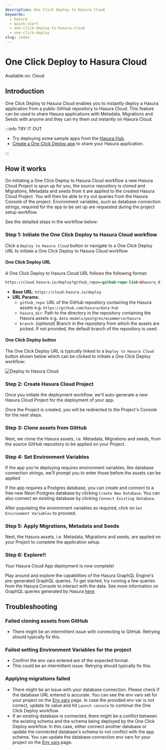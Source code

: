 ```yaml
---
description: One Click Deploy to Hasura Cloud
keywords:
  - hasura
  - quick-start
  - one-click-deploy-to-hasura-cloud
  - one-click-deploy
slug: index
---
```



# One Click Deploy to Hasura Cloud

<div className="badge badge--primary heading-badge">Available on: Cloud</div>

## Introduction

One Click Deploy to Hasura Cloud enables you to instantly deploy a Hasura application from a public GitHub repository to
Hasura Cloud. This feature can be used to share Hasura applications with Metadata, Migrations and Seeds with anyone and
they can try them out instantly on Hasura Cloud.

:::info TRY IT OUT

- Try deploying some sample apps from the [Hasura Hub](https://hasura.io/hub/).
- [Create a One Click Deploy app](./create-one-click-to-deploy-apps.mdx) to share your Hasura application.

:::

## How it works

On initiating a One Click Deploy to Hasura Cloud workflow a new Hasura Cloud Project is spun up for you, the source
repository is cloned and Migrations, Metadata and seeds from it are applied to the created Hasura Cloud Project. You
will then be able to try out queries from the Hasura Console of the project. Environment variables, such as database
connection strings, required for the app to be set up are requested during the project setup workflow.

See the detailed steps in the workflow below:

### Step 1: Initiate the One Click Deploy to Hasura Cloud workflow

Click a `Deploy to Hasura Cloud` button or navigate to a One Click Deploy URL to initiate a One Click Deploy to Hasura
Cloud workflow.

#### One Click Deploy URL

A One Click Deploy to Hasura Cloud URL follows the following format:

```html
https://cloud.hasura.io/deploy?github_repo=<github-repo-link>&hasura_dir=<hasura-dir-path>&branch=<branch-name>
```

- **Base URL**: `https://cloud.hasura.io/deploy`
- **URL Params**:
  - `github_repo`: URL of the GitHub repository containing the Hasura assets e.g. `https://github.com/hasura/data-hub`
  - `hasura_dir`: Path to the directory in the repository containing the Hasura assets e.g.
    `data-models/postgres/ecommerce/hasura`
  - `branch`: _(optional)_ Branch in the repository from which the assets are picked. If not provided, the default
    branch of the repository is used.

#### One Click Deploy button

The One Click Deploy URL is typically linked to a `Deploy to Hasura Cloud` button shown below which can be clicked to
initiate a One Click Deploy workflow:

![Deploy to Hasura Cloud](https://hasura.io/deploy-button.svg)

### Step 2: Create Hasura Cloud Project

Once you initiate the deployment workflow, we'll auto-generate a new Hasura Cloud Project for the deployment of your
app.

<Thumbnail
  src="/img/deployment/one-click-to-deploy/project_loading.png"
  alt="Initializing Hasura Cloud Project"
  width="600px"
/>

Once the Project is created, you will be redirected to the Project's Console for the next steps.

### Step 3: Clone assets from GitHub

Next, we clone the Hasura assets, i.e. Metadata, Migrations and seeds, from the source GitHub repository to be applied
on your Project.

<Thumbnail
  src="/img/deployment/one-click-to-deploy/cloning_assets.png"
  alt="Clone assets"
  width="800px"
/>

### Step 4: Set Environment Variables

If the app you're deploying requires environment variables, like database connection strings, we'll prompt you to enter
those before the assets can be applied

<Thumbnail
  src="/img/deployment/one-click-to-deploy/user_env.png"
  alt="Setting env vars"
  width="800px"
/>

If the app requires a Postgres database, you can create and connect to a free new Neon Postgres database by clicking
`Create New Database`. You can also connect an existing database by clicking `Connect Existing Database`.

After populating the environment variables as required, click on `Set Environment Variables` to proceed.

### Step 5: Apply Migrations, Metadata and Seeds

Next, the Hasura assets, i.e. Metadata, Migrations and seeds, are applied on your Project to complete the application
setup.

<Thumbnail
  src="/img/deployment/one-click-to-deploy/project_ready.png"
  alt="Project ready"
  width="800px"
/>

### Step 6: Explore!!

Your Hasura Cloud App deployment is now complete!

Play around and explore the capabilities of the Hasura GraphQL Engine's pre-generated GraphQL queries. To get started,
try running a few queries from the Hasura Console to interact with the data. See more information on GraphQL queries
generated by Hasura [here](/queries/index.mdx).

<Thumbnail
  src="/img/deployment/one-click-to-deploy/project_console.png"
  alt="Project console"
  width="1200px"
/>

## Troubleshooting

### Failed cloning assets from GitHub

- There might be an intermittent issue with connecting to GitHub. Retrying should typically fix this.

### Failed setting Environment Variables for the project

- Confirm the env vars entered are of the expected format.
- This could be an intermittent issue. Retrying should typically fix this.

### Applying migrations failed

- There might be an issue with your database connection. Please check if the database URL entered is accurate. You can
  see the env vars set for your project on the [Env vars](/hasura-cloud/projects/env-vars.mdx) page. In case the
  provided env var is not correct, update its value and hit `Launch console` to continue the One Click
  Deploy workflow.
- If an existing database is connected, there might be a conflict between the existing schema and the schema being
  deployed by the One Click Deploy workflow. In this case, either connect another database or update the connected
  database's schema to not conflict with the app schema. You can update the database connection env vars for your
  project on the [Env vars](/hasura-cloud/projects/env-vars.mdx) page.
